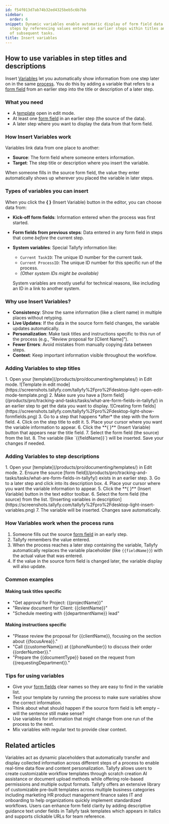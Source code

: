```yaml
---
id: f54f013d7ab74b32ed4325beb5c6b7bb
sidebar:
  order: 6
snippet: Dynamic variables enable automatic display of form field data across process
  steps by referencing values entered in earlier steps within titles and descriptions
  of subsequent tasks.
title: Insert variables
---
```



## How to use variables in step titles and descriptions

Insert [Variables](/products/pro/documenting/templates/variables/) let you automatically show information from one step later on in the same [process](/products/pro/tracking-and-tasks/processes/). You do this by adding a variable that refers to a [form field](/products/pro/tracking-and-tasks/tasks/what-are-form-fields-in-tallyfy/) from an earlier step into the title or description of a later step.

### What you need
- A [template](/products/pro/documenting/templates/) open in edit mode.
- At least one [form field](/products/pro/tracking-and-tasks/tasks/what-are-form-fields-in-tallyfy/) in an earlier step (the source of the data).
- A later step where you want to display the data from that form field.

### How Insert Variables work

Variables link data from one place to another:
- **Source**: The form field where someone enters information.
- **Target**: The step title or description where you insert the variable.

When someone fills in the source form field, the value they enter automatically shows up wherever you placed the variable in later steps.

### Types of variables you can insert

When you click the **{ }** (Insert Variable) button in the editor, you can choose data from:

*   **Kick-off form fields**: Information entered when the process was first started.
*   **Form fields from previous steps**: Data entered in any form field in steps that come *before* the current step.
*   **System variables**: Special Tallyfy information like:
    *   `Current TaskID`: The unique ID number for the current task.
    *   `Current ProcessID`: The unique ID number for this specific run of the process.
    *   *(Other system IDs might be available)*

    System variables are mostly useful for technical reasons, like including an ID in a link to another system.

### Why use Insert Variables?
- **Consistency**: Show the same information (like a client name) in multiple places without retyping.
- **Live Updates**: If the data in the source form field changes, the variable updates automatically.
- **Personalization**: Make task titles and instructions specific to this run of the process (e.g., "Review proposal for [Client Name]").
- **Fewer Errors**: Avoid mistakes from manually copying data between steps.
- **Context**: Keep important information visible throughout the workflow.

### Adding Variables to step titles

<Steps>
1. Open your [template](/products/pro/documenting/templates/) in Edit mode.
   ![Template in edit mode](https://screenshots.tallyfy.com/tallyfy%2Fpro%2Fdesktop-light-open-edit-mode-template.png)
2. Make sure you have a [form field](/products/pro/tracking-and-tasks/tasks/what-are-form-fields-in-tallyfy/) in an earlier step to get the data you want to display.
   ![Creating form fields](https://screenshots.tallyfy.com/tallyfy%2Fpro%2Fdesktop-light-show-formfields.png)
3. Go to a step that happens *after* the step with the form field.
4. Click on the step title to edit it.
5. Place your cursor where you want the variable information to appear.
6. Click the **{ }** (Insert Variable) button that appears near the title field.
7. Select the form field (the source) from the list.
8. The variable (like `{{fieldName}}`) will be inserted. Save your changes if needed.
</Steps>

### Adding Variables to step descriptions

<Steps>
1. Open your [template](/products/pro/documenting/templates/) in Edit mode.
2. Ensure the source [form field](/products/pro/tracking-and-tasks/tasks/what-are-form-fields-in-tallyfy/) exists in an earlier step.
3. Go to a later step and click into its description box.
4. Place your cursor where you want the variable information to appear.
5. Click the **{ }** (Insert Variable) button in the text editor toolbar.
6. Select the form field (the source) from the list.
   ![Inserting variables in description](https://screenshots.tallyfy.com/tallyfy%2Fpro%2Fdesktop-light-insert-variables.png)
7. The variable will be inserted. Changes save automatically.
</Steps>

### How Variables work when the process runs

1. Someone fills out the source [form field](/products/pro/tracking-and-tasks/tasks/what-are-form-fields-in-tallyfy/) in an early step.
2. Tallyfy remembers the value entered.
3. When the process reaches a later step containing the variable, Tallyfy automatically replaces the variable placeholder (like `{{fieldName}}`) with the actual value that was entered.
4. If the value in the source form field is changed later, the variable display will also update.

### Common examples

#### Making task titles specific
- "Get approval for Project: {{projectName}}"
- "Review document for Client: {{clientName}}"
- "Schedule meeting with {{departmentName}} lead"

#### Making instructions specific
- "Please review the proposal for {{clientName}}, focusing on the section about {{focusArea}}."
- "Call {{customerName}} at {{phoneNumber}} to discuss their order {{orderNumber}}."
- "Prepare the {{documentType}} based on the request from {{requestingDepartment}}."

### Tips for using variables
- Give your [form fields](/products/pro/tracking-and-tasks/tasks/what-are-form-fields-in-tallyfy/) clear names so they are easy to find in the variable list.
- Test your template by running the process to make sure variables show the correct information.
- Think about what should happen if the source form field is left empty – will the sentence still make sense?
- Use variables for information that might change from one run of the process to the next.
- Mix variables with regular text to provide clear context.


## Related articles
<CardGrid>
<LinkTitleCard header="<b>Templates > Variables</b>" href="/products/pro/documenting/templates/variables/" > Variables act as dynamic placeholders that automatically transfer and display collected information across different steps of a process to enable real-time data flow and content personalization. </LinkTitleCard>
<LinkTitleCard header="<b>Templates > Create a template</b>" href="/products/pro/documenting/templates/create-template/" > Tallyfy allows users to create customizable workflow templates through scratch creation AI assistance or document upload methods while offering role-based permissions and multiple output formats. </LinkTitleCard>
<LinkTitleCard header="<b>Templates > Sample templates</b>" href="/products/pro/documenting/templates/how-can-i-access-tallyfys-sample-templates/" > Tallyfy offers an extensive library of customizable pre-built templates across multiple business categories including marketing HR product management finance sales IT and onboarding to help organizations quickly implement standardized workflows. </LinkTitleCard>
<LinkTitleCard header="<b>Edit Templates > Add guidance text to a step</b>" href="/products/pro/documenting/templates/edit-templates/how-to-add-guidance-text-to-template-steps/" > Users can enhance form field clarity by adding descriptive guidance text under fields in Tallyfy task templates which appears in italics and supports clickable URLs for team reference. </LinkTitleCard>
</CardGrid>